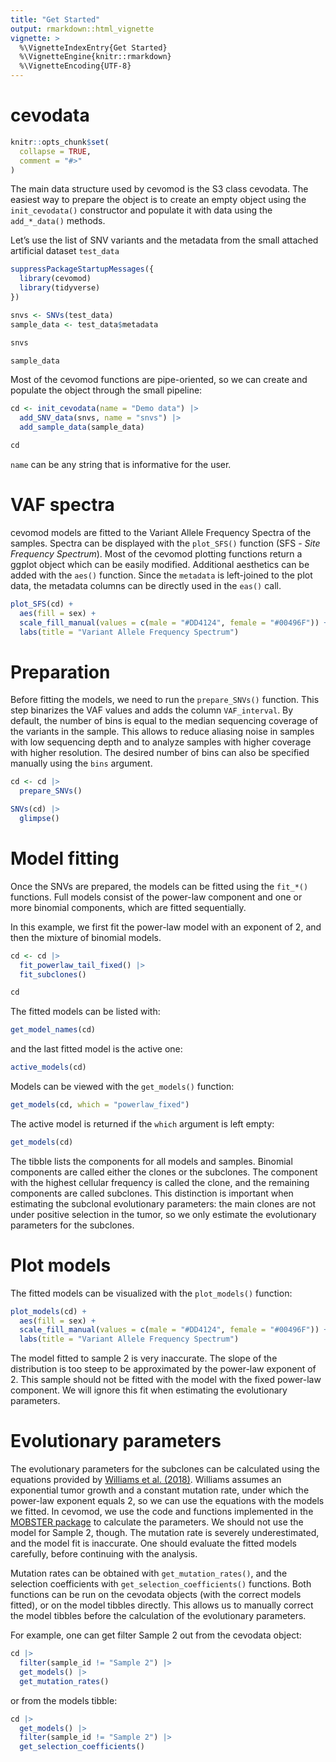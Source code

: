```yaml
---
title: "Get Started"
output: rmarkdown::html_vignette
vignette: >
  %\VignetteIndexEntry{Get Started}
  %\VignetteEngine{knitr::rmarkdown}
  %\VignetteEncoding{UTF-8}
---
```


# cevodata

```r
knitr::opts_chunk$set(
  collapse = TRUE,
  comment = "#>"
)
```

The main data structure used by cevomod is the S3 class cevodata. The easiest way to prepare the object is to create an empty object using the `init_cevodata()` constructor and populate it with data using the `add_*_data()` methods.

Let's use the list of SNV variants and the metadata from the small attached artificial dataset `test_data`

```r
suppressPackageStartupMessages({
  library(cevomod)
  library(tidyverse)
})

snvs <- SNVs(test_data)
sample_data <- test_data$metadata
```

```r
snvs
```

```r
sample_data
```

Most of the cevomod functions are pipe-oriented, so we can create and populate the object through the small pipeline:

```r
cd <- init_cevodata(name = "Demo data") |> 
  add_SNV_data(snvs, name = "snvs") |> 
  add_sample_data(sample_data)

cd
```

`name` can be any string that is informative for the user.


# VAF spectra

cevomod models are fitted to the Variant Allele Frequency Spectra of the samples. Spectra can be displayed with the `plot_SFS()` function (SFS - *Site Frequency Spectrum*). Most of the cevomod plotting functions return a ggplot object which can be easily modified. Additional aesthetics can be added with the `aes()` function. Since the `metadata` is left-joined to the plot data, the metadata columns can be directly used in the `eas()` call. 

```r
plot_SFS(cd) +
  aes(fill = sex) +
  scale_fill_manual(values = c(male = "#DD4124", female = "#00496F")) +
  labs(title = "Variant Allele Frequency Spectrum")
```


# Preparation

Before fitting the models, we need to run the `prepare_SNVs()` function. This step binarizes the VAF values and adds the column `VAF_interval`. By default, the number of bins is equal to the median sequencing coverage of the variants in the sample. This allows to reduce aliasing noise in samples with low sequencing depth and to analyze samples with higher coverage with higher resolution. The desired number of bins can also be specified manually using the `bins` argument.

```r
cd <- cd |> 
  prepare_SNVs()

SNVs(cd) |> 
  glimpse()
```

# Model fitting

Once the SNVs are prepared, the models can be fitted using the `fit_*()` functions. Full models consist of the power-law component and one or more binomial components, which are fitted sequentially.

In this example, we first fit the power-law model with an exponent of 2, and then the mixture of binomial models.

```r
cd <- cd |> 
  fit_powerlaw_tail_fixed() |> 
  fit_subclones()
```


```r
cd
```

The fitted models can be listed with:

```r
get_model_names(cd)
```

and the last fitted model is the active one:

```r
active_models(cd)
```

Models can be viewed with the `get_models()` function:

```r
get_models(cd, which = "powerlaw_fixed")
```

The active model is returned if the `which` argument is left empty:

```r
get_models(cd)
```

The tibble lists the components for all models and samples. Binomial components are called either the clones or the subclones. The component with the highest cellular frequency is called the clone, and the remaining components are called subclones. This distinction is important when estimating the subclonal evolutionary parameters: the main clones are not under positive selection in the tumor, so we only estimate the evolutionary parameters for the subclones.



# Plot models

The fitted models can be visualized with the `plot_models()` function:

```r
plot_models(cd) +
  aes(fill = sex) +
  scale_fill_manual(values = c(male = "#DD4124", female = "#00496F")) +
  labs(title = "Variant Allele Frequency Spectrum")
```

The model fitted to sample 2 is very inaccurate. The slope of the distribution is too steep to be approximated by the power-law exponent of 2. This sample should not be fitted with the model with the fixed power-law component. We will ignore this fit when estimating the evolutionary parameters.



# Evolutionary parameters

The evolutionary parameters for the subclones can be calculated using the equations provided by [Williams et al. (2018)](https://doi.org/10.1038/s41588-018-0128-6). Williams assumes an exponential tumor growth and a constant mutation rate, under which the power-law exponent equals 2, so we can use the equations with the models we fitted. In cevomod, we use the code and functions implemented in the [MOBSTER package](https://github.com/caravagnalab/mobster/blob/master/R/evodynamics.R) to calculate the parameters. We should not use the model for Sample 2, though. The mutation rate is severely underestimated, and the model fit is inaccurate. One should evaluate the fitted models carefully, before continuing with the analysis.

Mutation rates can be obtained with `get_mutation_rates()`, and the selection coefficients with `get_selection_coefficients()` functions. Both functions can be run on the cevodata objects (with the correct models fitted), or on the model tibbles directly. This allows us to manually correct the model tibbles before the calculation of the evolutionary parameters.

For example, one can get filter Sample 2 out from the cevodata object:

```r
cd |> 
  filter(sample_id != "Sample 2") |> 
  get_models() |> 
  get_mutation_rates()
```

or from the models tibble:


```r
cd |> 
  get_models() |> 
  filter(sample_id != "Sample 2") |> 
  get_selection_coefficients()
```


